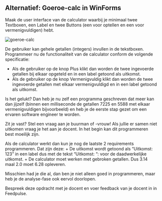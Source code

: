 ## Alternatief: Goeroe-calc in WinForms

Maak de user interface van de calculator waarbij je minimaal twee Textboxen, een Label en twee Buttons (een voor optellen en een voor vermenigvuldigen) hebt.

![](figures/goeroecalc.png "goeroe-calc")

De gebruiker kan gehele getallen (integers) invullen in de tekstboxen. Programmeer nu de functionaliteit van de calculator conform de volgende specificatie:

+ Als de gebruiker op de knop Plus klikt dan worden de twee ingevoerde getallen bij elkaar opgeteld en in een label getoond als uitkomst.
+ Als de gebruiker op de knop Vermenigvuldig klikt dan worden de twee ingevoerde getallen met elkaar vermenigvuldigd en in een label getoond als uitkomst.

Is het gelukt? Dan heb je nu zelf een programma geschreven dat meer kan dan jijzelf (binnen een milliseconde de getallen 7225 en 5588 met elkaar vermenigvuldigen bijvoorbeeld) en heb je de eerste stap gezet om een ervaren software engineer te worden.

Zit je vast? Stel een vraag aan je buurman of -vrouw! Als jullie er samen niet uitkomen vraag je het aan je docent. In het begin kan dit programmeren best moeilijk zijn.

Als de calculator werkt dan kun je nog de laatste 2 requirements programmeren. Dat zijn deze:
+ De uitkomst wordt getoond als “Uitkomst: 123” in een label dus met de tekst “Uitkomst: “: voor de daadwerkelijke uitkomst.
+ De calculator moet werken met gebroken getallen. Dus 3.14 maal 2.0 moet 6.28 opleveren.

Misschien had je die al, dan ben je niet alleen goed in programmeren, maar heb je de analyse-fase ook eervol doorlopen.

Bespreek deze opdracht met je docent en voer feedback van je docent in in Feedpulse.


